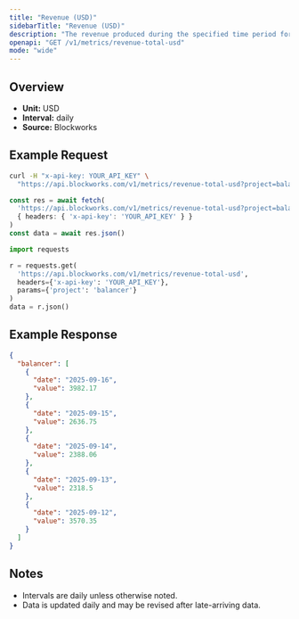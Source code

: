 ```yaml
---
title: "Revenue (USD)"
sidebarTitle: "Revenue (USD)"
description: "The revenue produced during the specified time period for given project."
openapi: "GET /v1/metrics/revenue-total-usd"
mode: "wide"
---
```


## Overview

- **Unit:** USD
- **Interval:** daily
- **Source:** Blockworks

## Example Request

<CodeGroup>

```bash cURL
curl -H "x-api-key: YOUR_API_KEY" \
  "https://api.blockworks.com/v1/metrics/revenue-total-usd?project=balancer"
```

```typescript TypeScript
const res = await fetch(
  'https://api.blockworks.com/v1/metrics/revenue-total-usd?project=balancer',
  { headers: { 'x-api-key': 'YOUR_API_KEY' } }
)
const data = await res.json()
```

```python Python
import requests

r = requests.get(
  'https://api.blockworks.com/v1/metrics/revenue-total-usd',
  headers={'x-api-key': 'YOUR_API_KEY'},
  params={'project': 'balancer'}
)
data = r.json()
```

</CodeGroup>

## Example Response

```json
{
  "balancer": [
    {
      "date": "2025-09-16",
      "value": 3982.17
    },
    {
      "date": "2025-09-15",
      "value": 2636.75
    },
    {
      "date": "2025-09-14",
      "value": 2388.06
    },
    {
      "date": "2025-09-13",
      "value": 2318.5
    },
    {
      "date": "2025-09-12",
      "value": 3570.35
    }
  ]
}
```

## Notes
- Intervals are daily unless otherwise noted.
- Data is updated daily and may be revised after late-arriving data.